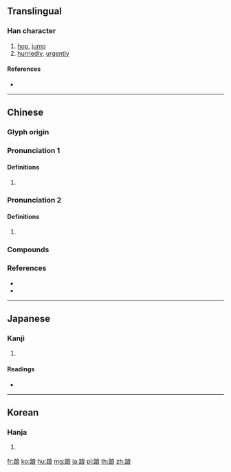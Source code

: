 {{character info/new}}
==Translingual==

===Han character===
{{Han char|rn=157|rad=足|as=07|sn=14|four=63132|canj=RMIAV}}

# [[hop]], [[jump]]
# [[hurriedly]], [[urgently]]

====References====
* {{Han ref|kx=1227.010|dkj=37585|dj=1699.010|hdz=63710.090|uh=8E09|ud=36361|bh=E457|bd=58455}}

----

==Chinese==
{{zh-forms}}

===Glyph origin===
{{Han etym}}

===Pronunciation 1===
{{zh-pron
|m=liàng
|c=loeng4
|mn=
|mc=
|oc=
|cat=
}}
{{attention|nan|unassigned reading: lōng}}
{{attention|zh|unassigned: middle/old chinese}}

====Definitions====
{{zh-hanzi}}

# {{rfdef|zh}}

===Pronunciation 2===
{{zh-pron
|m=liàng
|c=long4,loeng6
|mn=
|mc=
|oc=
|cat=
}}

====Definitions====
{{zh-hanzi}}

# {{rfdef|zh}}

===Compounds===
{{zh-der|踉踉蹌蹌|蹌踉|踉蹡|跳踉|踉踉蹡蹡|踉蹌|蹌蹌踉踉}}

===References===
* {{R:twedu|B04898}}
* {{R:yue:Hanzi}}

----

==Japanese==

===Kanji===
{{ja-kanji|grade=|rs=足07}}

# {{defn|lang=ja|sort=足07}}

====Readings====
* {{ja-readings|on=[[りょう]] (ryō), [[ろう]] (rō)|kun=[[おどる]] (odoru)|nanori=}}

----

==Korean==

===Hanja===
{{ko-hanja|hangeul=[[량]]>[[양]]|eumhun=|rv=ryang>yang|mr=ryang>yang|y=lyang>yang}}

# {{defn|lang=ko|sort=足07}}

[[fr:踉]]
[[ko:踉]]
[[hu:踉]]
[[mg:踉]]
[[ja:踉]]
[[pl:踉]]
[[th:踉]]
[[zh:踉]]